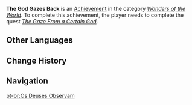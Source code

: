 {{Achievement Infobox
|title        = 
|id           = 84077
|order id     = 5056
|category     = Wonders of the World
|description  = Witness [[Scaramouche]]'s past after being connected to the "divine consciousness."
|requirements = Complete ''[[The Gaze From a Certain God]]''.
|primogems    = 5
|tracking     = 
|topic        = 
|quest        = Dreams, Emptiness, Deception
|hidden       = 1
|type         = Quest
}}
'''The God Gazes Back''' is an [[Achievement]] in the category ''[[Wonders of the World]]''. To complete this achievement, the player needs to complete the quest ''[[The Gaze From a Certain God]]''.
<!--
==Gameplay Notes==

==Trivia==

==Video Guides==
{{EVT
|video1   = 
|caption1 = 
}}
-->
==Other Languages==
{{Other Languages
|en      = The God Gazes Back
|zhs     = 「神明」回以凝视
|zhs_rm  = "Shénmíng" Huíyǐ Níngshì
|zht     = 「神明」回以凝視
|zht_rm  = "Shénmíng" Huíyǐ Níngshì
|zh_tl   = 
|ja      = 「神」もまた覗いている
|ja_rm   = "Kami" mo Mata Nozoite Iru
|ja_tl   = 
|ko      = 「신」의 회고
|ko_rm   = "Sin"ui Hoego
|ko_tl   = Remembrance of "God"
|es      = La divinidad devuelve la mirada
|es_tl   = Divinity Gazes Back
|fr      = Dieu aussi regarde...
|fr_tl   = God Gazes Too...
|ru      = Архонт оглянулся
|ru_tl   = Archon Gazed Back
|th      = การจ้องมองกลับของทวยเทพ
|th_rm   = 
|th_tl   = 
|vi      = Ánh Nhìn Của "Thần Linh"
|vi_tl   = 
|de      = Der „Gott“ starrt zurück
|de_tl   = The "God" Stares Back
|id      = Sang Dewa Menatap Balik
|id_tl   = The God Gazes Back
|pt      = Os Deuses Observam
|pt_tl   = 
|tr      = Ve Tanrı Geriye Bakar
|tr_tl   = 
|it      = Sguardo divino scrutatore
|it_tl   = 
}}

==Change History==
{{Change History|3.1}}
<!--
==References==
{{Reflist}}
-->
==Navigation==
{{Achievement Navbox}}

[[pt-br:Os Deuses Observam]]